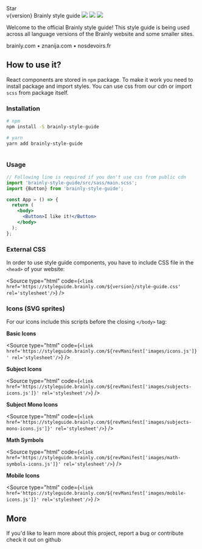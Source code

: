 
<Meta title="Introduction ✏️/Getting Started" />

<div style={{display: 'flex', justifyContent: 'flex-end'}}>
  <GitHubButton
    href="https://github.com/brainly/style-guide"
    data-icon="octicon-star"
    data-show-count="true"
    aria-label="Star brainly/style-guide on GitHub"
  >
    Star
  </GitHubButton>
</div>

<Flex direction="column" alignItems="center" className="sg-space-y-s">
  <Logo />
  <Flex
    direction="column"
    alignItems="flex-end"
    style={{position: 'relative'}}
    className="sg-space-x-xs"
  >
    <Text size="small" weight="bold" color="text-gray-40">
      v{version}
    </Text>
    <TextBit align="center" type="h1" color="text-black">
      Brainly style guide
    </TextBit>
  </Flex>
  <Flex className="sg-space-x-xxs">
    <img src="https://img.shields.io/npm/v/brainly-style-guide" />
    <img src="https://img.shields.io/npm/l/brainly-style-guide" />
    <img src="https://img.shields.io/travis/brainly/style-guide" />
  </Flex>
</Flex>

<br />

Welcome to the official Brainly style guide! This style guide is being used across all language versions of the Brainly website and some smaller sites.

<Flex className="sg-space-x-xs" justifyContent="center">
  <Link href="https://brainly.com">brainly.com</Link>
  <Text color="text-gray-40">•</Text>
  <Link href="https://znanija.com">znanija.com</Link>
  <Text color="text-gray-40">•</Text>
  <Link href="https://nosdevoirs.fr">nosdevoirs.fr</Link>
</Flex>

<br />

## How to use it?

React components are stored in `npm` package. To make it work you need to install package and import styles.
You can use css from our <Link size="small" href="#external-css">cdn</Link> or import `scss` from package itself.

### Installation

```bash
# npm
npm install -S brainly-style-guide

# yarn
yarn add brainly-style-guide
```

```bash

```

### Usage

```jsx
// Following line is required if you don't use css from public cdn
import 'brainly-style-guide/src/sass/main.scss';
import {Button} from 'brainly-style-guide';

const App = () => {
  return (
    <body>
      <Button>I like it!</Button>
    </body>
  );
};
```

### External CSS

In order to use style guide components, you have to include CSS file in the `<head>` of your website:

<Source
  type="html"
  code={`<link href='https://styleguide.brainly.com/${version}/style-guide.css' rel='stylesheet'/>`}
/>

### Icons (SVG sprites)

For our icons include this scripts before the closing `</body>` tag:

**Basic Icons**

<Source
  type="html"
  code={`<link href='https://styleguide.brainly.com/${revManifest['images/icons.js']}' rel='stylesheet'/>`}
/>

**Subject Icons**

<Source
  type="html"
  code={`<link href='https://styleguide.brainly.com/${revManifest['images/subjects-icons.js']}' rel='stylesheet'/>`}
/>

**Subject Mono Icons**

<Source
  type="html"
  code={`<link href='https://styleguide.brainly.com/${revManifest['images/subjects-mono-icons.js']}' rel='stylesheet'/>`}
/>

**Math Symbols**

<Source
  type="html"
  code={`<link href='https://styleguide.brainly.com/${revManifest['images/math-symbols-icons.js']}' rel='stylesheet'/>`}
/>

**Mobile Icons**

<Source
  type="html"
  code={`<link href='https://styleguide.brainly.com/${revManifest['images/mobile-icons.js']}' rel='stylesheet'/>`}
/>

## More

If you'd like to learn more about this project, report a bug or contribute check it out on <Link size="small" href="https://github.com/brainly/style-guide">github</Link>
